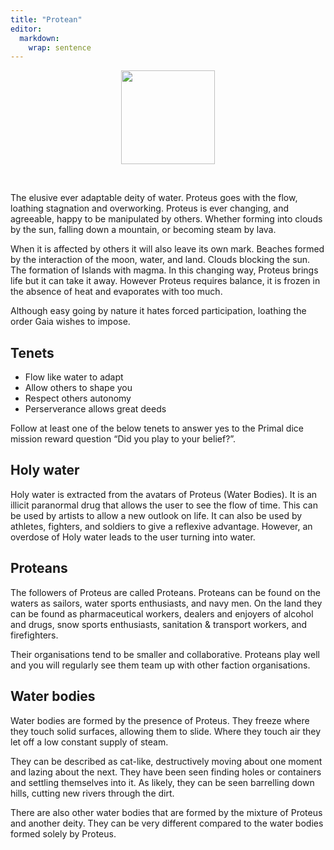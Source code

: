 ```yaml
---
title: "Protean"
editor: 
  markdown: 
    wrap: sentence
---
```


<center>
![](images/Proteus.png){style="width:150px"}
</center>

<br>

The elusive ever adaptable deity of water. Proteus goes with the flow, loathing stagnation and overworking. Proteus is ever changing, and agreeable, happy to be manipulated by others. Whether forming into clouds by the sun, falling down a mountain, or becoming steam by lava.

When it is affected by others it will also leave its own mark. Beaches formed by the interaction of the moon, water, and land. Clouds blocking the sun. The formation of Islands with magma. In this changing way, Proteus brings life but it can take it away. However Proteus requires balance, it is frozen in the absence of heat and evaporates with too much.

Although easy going by nature it hates forced participation, loathing the order Gaia wishes to impose.

## Tenets

- Flow like water to adapt
- Allow others to shape you
- Respect others autonomy
- Perserverance allows great deeds

Follow at least one of the below tenets to answer yes to the Primal dice mission reward question "Did you play to your belief?".

## Holy water

Holy water is extracted from the avatars of Proteus (Water Bodies). It is an illicit paranormal drug that allows the user to see the flow of time. This can be used by artists to allow a new outlook on life. It can also be used by athletes, fighters, and soldiers to give a reflexive advantage. However, an overdose of Holy water leads to the user turning into water.

## Proteans

The followers of Proteus are called Proteans. Proteans can be found on the waters as sailors, water sports enthusiasts, and navy men. On the land they can be found as pharmaceutical workers, dealers and enjoyers of alcohol and drugs, snow sports enthusiasts, sanitation & transport workers, and firefighters.

Their organisations tend to be smaller and collaborative. Proteans play well and you will regularly see them team up with other faction organisations.

## Water bodies

Water bodies are formed by the presence of Proteus. They freeze where they touch solid surfaces, allowing them to slide. Where they touch air they let off a low constant supply of steam.

They can be described as cat-like, destructively moving about one moment and lazing about the next. They have been seen finding holes or containers and settling themselves into it. As likely, they can be seen barrelling down hills, cutting new rivers through the dirt.

There are also other water bodies that are formed by the mixture of Proteus and another deity. They can be very different compared to the water bodies formed solely by Proteus.

